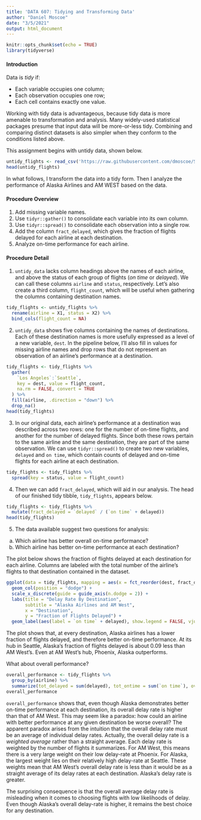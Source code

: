 ---
title: 'DATA 607: Tidying and Transforming Data'
author: "Daniel Moscoe"
date: "3/5/2021"
output: html_document
---

```{r setup, include=FALSE}
knitr::opts_chunk$set(echo = TRUE)
library(tidyverse)
```

#### Introduction

Data is *tidy* if: \n

* Each variable occupies one column;\n
* Each observation occupies one row;\n
* Each cell contains exactly one value.

Working with tidy data is advantageous, because tidy data is more amenable to transformation and analysis. Many widely-used statistical packages presume that input data will be more-or-less tidy. Combining and comparing distinct datasets is also simpler when they conform to the conditions listed above.

This assignment begins with untidy data, shown below.

```{r}
untidy_flights <- read_csv('https://raw.githubusercontent.com/dmoscoe/SPS/main/DATA607/untidied.csv')
head(untidy_flights)
```

In what follows, I transform the data into a tidy form. Then I analyze the performance of Alaska Airlines and AM WEST based on the data.

#### Procedure Overview

1. Add missing variable names.
2. Use $\texttt{tidyr::gather()}$ to consolidate each variable into its own column.
3. Use $\texttt{tidyr::spread()}$ to consolidate each observation into a single row.
4. Add the column $\texttt{fract_delayed}$, which gives the fraction of flights delayed for each airline at each destination.
5. Analyze on-time performance for each airline.

#### Procedure Detail

1. $\texttt{untidy_data}$ lacks column headings above the names of each airline, and above the status of each group of flights (*on time* or *delayed*). We can call these columns $\texttt{airline}$ and $\texttt{status}$, respectively. Let's also create a third column, $\texttt{flight_count}$, which will be useful when gathering the columns containing destination names.

```{r}
tidy_flights <- untidy_flights %>%
  rename(airline = X1, status = X2) %>%
  bind_cols(flight_count = NA)
```

2. $\texttt{untidy_data}$ shows five columns containing the names of destinations. Each of these destination names is more usefully expressed as a level of a new variable, $\texttt{dest}$. In the pipeline below, I'll also fill in values for missing airline names and drop rows that do not represent an observation of an airline's performance at a destination.

```{r}
tidy_flights <- tidy_flights %>%
  gather(
    `Los Angeles`:`Seattle`, 
    key = dest, value = flight_count, 
    na.rm = FALSE, convert = TRUE
  ) %>%
  fill(airline, .direction = "down") %>%
  drop_na()
head(tidy_flights)
```

3. In our original data, each airline's performance at a destination was described across two rows: one for the number of on-time flights, and another for the number of delayed flights. Since both these rows pertain to the same airline and the same destination, they are part of the same observation. We can use $\texttt{tidyr::spread()}$ to create two new variables, $\texttt{delayed}$ and $\texttt{on time}$, which contain counts of delayed and on-time flights for each airline at each destination.

```{r}
tidy_flights <- tidy_flights %>%
  spread(key = status, value = flight_count)
```

4. Then we can add $\texttt{fract_delayed}$, which will aid in our analysis. The head of our finished tidy tibble, $\texttt{tidy_flights}$, appears below.

```{r}
tidy_flights <- tidy_flights %>%
  mutate(fract_delayed = `delayed` / (`on time` + delayed))
head(tidy_flights)
```

5. The data available suggest two questions for analysis:
(a) Which airline has better overall on-time performance?
(b) Which airline has better on-time performance at each destination?

The plot below shows the fraction of flights delayed at each destination for each airline. Columns are labeled with the total number of the airline's flights to that destination contained in the dataset.

```{r}
ggplot(data = tidy_flights, mapping = aes(x = fct_reorder(dest, fract_delayed), y = fract_delayed, fill = airline)) + 
  geom_col(position = "dodge") +
  scale_x_discrete(guide = guide_axis(n.dodge = 2)) +
  labs(title = "Delay Rate By Destination", 
       subtitle = "Alaska Airlines and AM West", 
       x = "Destination", 
       y = "Fraction of Flights Delayed") +
  geom_label(aes(label = `on time` + delayed), show.legend = FALSE, vjust = 1)
```

The plot shows that, at every destination, Alaska airlines has a lower fraction of flights delayed, and therefore better on-time performance. At its hub in Seattle, Alaska's fraction of flights delayed is about 0.09 less than AM West's. Even at AM West's hub, Phoenix, Alaska outperforms.

What about overall performance?

```{r}
overall_performance <- tidy_flights %>%
  group_by(airline) %>%
  summarize(tot_delayed = sum(delayed), tot_ontime = sum(`on time`), overall_delay_rate = round((sum(delayed)/(sum(`on time`) + sum(delayed))),2))
overall_performance
```

$\texttt{overall_performance}$ shows that, even though Alaska demonstrates better on-time performance at each destination, its overall delay rate is higher than that of AM West. This may seem like a paradox: how could an airline with better performance at any given destination be worse overall? The apparent paradox arises from the intuition that the overall delay rate must be an average of individual delay rates. Actually, the overall delay rate is a *weighted average* rather than a straight average. Each delay rate is weighted by the number of flights it summarizes. For AM West, this means there is a very large weight on their low delay-rate at Phoenix. For Alaska, the largest weight lies on their relatively high delay-rate at Seattle. These weights mean that AM West's overall delay rate is less than it would be as a straight average of its delay rates at each destination. Alaska's delay rate is greater.

The surprising consequence is that the overall average delay rate is misleading when it comes to choosing flights with low likelihoods of delay. Even though Alaska's overall delay-rate is higher, it remains the best choice for any destination.